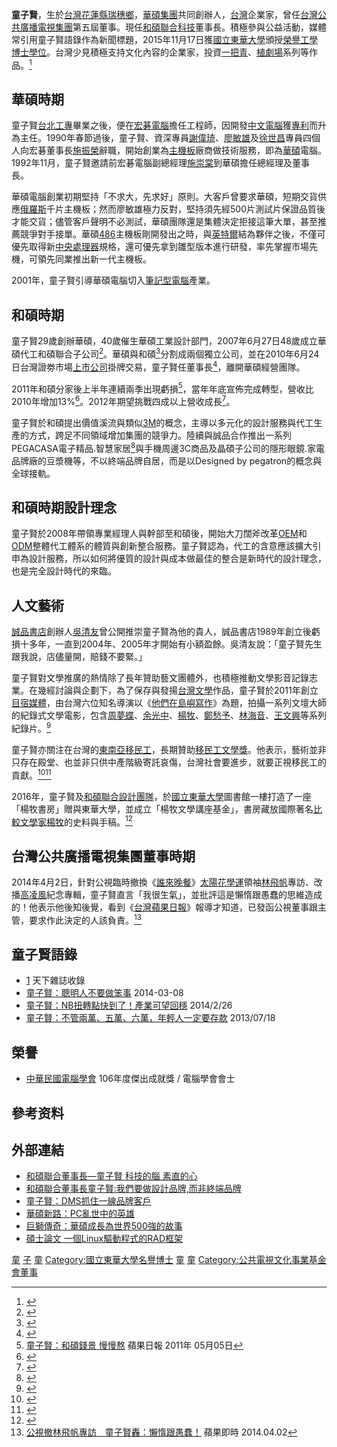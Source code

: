 {{Infobox_Person
| name = 童子賢
|image= 2016TGS Opening Tsu-Hsien Tung.jpg
|occupation= [[和碩聯合科技|和碩聯合科技]]董事長
|period = 2007年6月27日－
|birth_name=  
|english_names = Tung Tzu-Hsien 
|Sex = 男
|birth_date={{birth date and age|1960|6|25}}
|birth_place={{ROC-TWN}}[[花蓮縣|花蓮縣]][[瑞穗鄉|瑞穗鄉]]
|death_date= 
|death_place= 
|nationality ={{ROC}}
|residence ={{ROC-TWN}}
|party = 
|religion =
|spouse = 石明芳
|relatives = 
|educate=
*臺灣省立臺北工業專科學校電子工程科（1980年）
*國立臺北科技大學電腦通訊與控制研究所碩士（2000年）
*國立臺北科技大學名譽工學博士（2014年）
*國立東華大學名譽工學博士（2015年）
|past=
*華碩電腦總經理、副董事長
*永碩聯合董事長
*景碩科技董事長
*佳能企業常務董事
*海華科技董事
*宏碁電腦主任
*台北市電腦商業同業公會理事長
*目宿媒體創辦人
*台灣公共廣播電視集團董事
*財團法人黃達夫醫學教育促進基金會董事（2002年－）
*[[醫療財團法人辜公亮基金會|醫療財團法人辜公亮基金會]]董事（2009年－）
*[[財團法人龍應台文化基金會|財團法人龍應台文化基金會]]董事（2015年－）
*財團法人臺北市文化基金會董事（2016年－2018年1月）
*5G智慧杆標準推動聯盟會長（2021年－）
|work=
|award=
}}
'''童子賢'''{{BD|1960年|6月25日||}}，生於[[台灣|台灣]][[花蓮縣|花蓮縣]][[瑞穗鄉|瑞穗鄉]]，[[華碩電腦|華碩集團]]共同創辦人，[[台灣|台灣]]企業家，曾任[[台灣公共廣播電視集團|台灣公共廣播電視集團]]第五屆董事。現任[[和碩聯合科技|和碩聯合科技]]董事長。積極參與公益活動，媒體常引用童子賢語錄作為新聞標題，2015年11月17日獲[[國立東華大學|國立東華大學]]頒授[[名譽學位|榮譽工學博士學位]]。台灣少見積極支持文化內容的企業家，投資[[一把青|一把青]]、[[植劇場|植劇場]]系列等作品。<ref>{{cite web |title=童子賢名譽博士 |url=https://csae.ndhu.edu.tw/p/405-1012-98010,c18127.php?Lang=zh-tw |website=csae.ndhu.edu.tw |language=zh-tw |access-date=2020-05-04 |archive-date=2021-04-24 |archive-url=https://web.archive.org/web/20210424180957/https://csae.ndhu.edu.tw/p/405-1012-98010,c18127.php?Lang=zh-tw |dead-url=no }}</ref>

==華碩時期==
童子賢[[台北工專|台北工專]]畢業之後，便在[[宏碁電腦|宏碁電腦]]擔任工程師，因開發[[中文電腦|中文電腦]]獲[[專利|專利]]而升為主任。1990年春節過後，童子賢、資深專員[[謝偉琦|謝偉琦]]、[[廖敏雄_(華碩電腦)|廖敏雄]]及[[徐世昌_(華碩電腦)|徐世昌]]專員四個人向宏碁董事長[[施振榮|施振榮]]辭職，開始創業為[[主機板|主機板]]廠商做技術服務，即為[[華碩|華碩]]電腦。1992年11月，童子賢邀請前宏碁電腦副總經理[[施崇棠|施崇棠]]到華碩擔任總經理及董事長。

華碩電腦創業初期堅持「不求大，先求好」原則。大客戶曾要求華碩，短期交貨供應[[俄羅斯|俄羅斯]]千片主機板；然而廖敏雄極力反對，堅持須先經500片測試片保證品質後才能交貨；儘管客戶聲明不必測試，華碩團隊還是集體決定拒接這筆大單，甚至推薦競爭對手接單。華碩[[Intel_80486|486]]主機板剛開發出之時，與[[英特爾|英特爾]]結為夥伴之後，不僅可優先取得新[[中央處理器|中央處理器]]規格，還可優先拿到雛型版本進行研發，率先掌握市場先機，可領先同業推出新一代主機板。

2001年，童子賢引導華碩電腦切入[[筆記型電腦|筆記型電腦]]產業。

==和碩時期==
童子賢29歲創辦華碩，40歲催生華碩工業設計部門，2007年6月27日48歲成立華碩代工和碩聯合子公司<ref>{{Cite web |url=http://www.cw.com.tw/article/article.action?id=5002323&page=1 |title=童子賢 科技的腦 素直的心 天下雜誌 405期 2008-09 |access-date=2012-01-16 |archive-date=2020-06-14 |archive-url=https://web.archive.org/web/20200614190450/https://www.cw.com.tw/article/article.action?id=5002323&page=1 |dead-url=no }}</ref>。華碩與和碩<ref>{{Cite web |url=http://cht.pegatroncorp.com/company/whoWeAre.php |title=關於和聯 |access-date=2012-01-16 |archive-date=2016-12-12 |archive-url=https://web.archive.org/web/20161212043540/http://cht.pegatroncorp.com/company/whoWeAre.php |dead-url=yes }}</ref>分割成兩個獨立公司，並在2010年6月24日台灣證劵市場[[上市公司|上市公司]]掛牌交易，童子賢任董事長<ref>{{Cite web |url=http://tw.stock.yahoo.com/d/s/company_4938.html |title=和碩公司基本資料 雅虎 |access-date=2012-01-16 |archive-date=2021-04-24 |archive-url=https://web.archive.org/web/20210424172230/https://tw.stock.yahoo.com/d/s/company_4938.html |dead-url=no }}</ref>，離開華碩經營團隊。

2011年和碩分家後上半年連續兩季出現虧損<ref>[http://tw.nextmedia.com/applenews/article/art_id/33365987/IssueID/20110505 童子賢：和碩錢景 慢慢熬] {{Wayback|url=http://tw.nextmedia.com/applenews/article/art_id/33365987/IssueID/20110505 |date=20110918224343 }} 蘋果日報 2011年 05月05日</ref>，當年年底宣佈完成轉型，營收比2010年增加13%<ref>{{Cite web |url=http://news.cnyes.com/content/20120103/KFHWDWDE4M68Y.shtml |title=和碩童子賢：完成轉型任務 今年營收將大增4成 |access-date=2012-01-16 |archive-date=2012-01-12 |archive-url=https://web.archive.org/web/20120112131003/http://news.cnyes.com/Content/20120103/KFHWDWDE4M68Y.shtml |dead-url=no }}</ref>。2012年期望挑戰四成以上營收成長<ref>{{Cite web |url=http://udn.com/NEWS/FINANCE/FIN3/6822934.shtml |title=蝴蝶元年 和碩破繭而出 經濟日報 2012.01.04 |access-date=2012-01-16 |archive-date=2012-01-09 |archive-url=https://web.archive.org/web/20120109101052/http://udn.com/NEWS/FINANCE/FIN3/6822934.shtml |dead-url=no }}</ref>。

童子賢於和碩提出價值溪流與類似[[3M|3M]]的概念，主導以多元化的設計服務與代工生產的方式，跨足不同領域增加集團的競爭力。陸續與誠品合作推出一系列PEGACASA電子精品.智慧家居<ref>{{Cite web |url=https://video.udn.com/news/547066 |title=和碩奪美國傑出工業設計銀獎 |access-date=2018-01-15 |archive-date=2021-03-03 |archive-url=https://web.archive.org/web/20210303011258/https://video.udn.com/news/547066 |dead-url=no }}</ref>與手機周邊3C商品及晶碩子公司的隱形眼鏡.家電品牌廠的豆漿機等，不以終端品牌自居，而是以Designed by pegatron的概念與全球接軌。

==和碩時期設計理念==
童子賢於2008年帶領專業經理人與幹部至和碩後，開始大刀闊斧改革[[OEM|OEM]]和[[ODM|ODM]]整體代工體系的體質與創新整合服務。童子賢認為，代工的含意應該擴大引申為設計服務，所以如何將優質的設計與成本做最佳的整合是新時代的設計理念，也是完全設計時代的來臨。

==人文藝術==
[[誠品書店|誠品書店]]創辦人[[吳清友|吳清友]]曾公開推崇童子賢為他的貴人，誠品書店1989年創立後虧損十多年，一直到2004年、2005年才開始有小額盈餘。吳清友說：「童子賢先生跟我說，店儘量開，賠錢不要緊。」

童子賢對文學推廣的熱情除了長年贊助藝文團體外，也積極推動文學影音記錄志業。在幾經討論與企劃下，為了保存與發揚[[台灣文學|台灣文學]]作品，童子賢於2011年創立[[目宿媒體|目宿媒體]]，由台灣六位知名導演以《[[他們在島嶼寫作|他們在島嶼寫作]]》為題，拍攝一系列文壇大師的紀錄式文學電影，包含[[周夢蝶|周夢蝶]]、[[余光中|余光中]]、[[楊牧_(臺灣)|楊牧]]、[[鄭愁予|鄭愁予]]、[[林海音|林海音]]、[[王文興_(作家)|王文興]]等系列紀錄片。<ref>{{cite news |title=【專訪片】《花甲男孩》爆紅　最大推手童子賢的文創夢 |url=https://www.nextmag.com.tw/realtimenews/news/318098 |language=zh-tw |author=王郁倫 |publisher=壹週刊 |date=2017-07-05 |accessdate=2018-10-15 |archive-date=2018-10-26 |archive-url=https://web.archive.org/web/20181026182658/https://www.nextmag.com.tw/realtimenews/news/318098 |dead-url=no }}</ref>

童子賢亦關注在台灣的[[東南亞|東南亞]][[移民工|移民工]]，長期贊助[[移民工文學獎|移民工文學獎]]。他表示，藝術並非只存在殿堂、也並非只供中產階級寄託哀傷，台灣社會要進步，就要正視移民工的貢獻。<ref>{{cite news |title=移民工文學獎得主返鄉開圖書館：你們願意幫助不認識的外國人閱讀，而我難道不更應該貢獻嗎？ |url=https://asean.thenewslens.com/article/23736 |author=吳象元 |publisher=關鍵評論網 |date=2015-09-01 |accessdate=2015-09-01 |archive-date=2019-08-13 |archive-url=https://web.archive.org/web/20190813223626/https://asean.thenewslens.com/article/23736 |dead-url=no }}</ref><ref>{{cite news |title=「文化遊俠」童子賢 愛文學、挺藝文、護生命 |url=https://www.gvm.com.tw/article.html?id=46109 |author=楊泰興 |publisher=遠見雜誌 |date=2018-09-29 |accessdate=2018-09-28 |archive-date=2019-08-19 |archive-url=https://web.archive.org/web/20190819112655/https://www.gvm.com.tw/article.html?id=46109 |dead-url=no }}</ref>

2016年，童子賢及[[和碩|和碩聯合設計團隊]]，於[[國立東華大學|國立東華大學]]圖書館一樓打造了一座「楊牧書房」贈與東華大學，並成立「楊牧文學講座基金」，書房藏放國際著名[[比較文學|比較文學家]][[楊牧|楊牧]]的史料與手稿。<ref>{{cite news|url=http://www.appledaily.com.tw/realtimenews/article/new/20161116/989886/|title=童子賢助力文學 東華「楊牧書房」將啟用|author=王郁倫|publisher=《[[台灣蘋果日報|台灣蘋果日報]]》蘋果即時|date=2015-12-30|language=zh-tw|accessdate=2016-11-22|archive-date=2017-03-05|archive-url=https://web.archive.org/web/20170305003703/http://www.appledaily.com.tw/realtimenews/article/new/20161116/989886/|dead-url=no}}</ref>

==台灣公共廣播電視集團董事時期==
2014年4月2日，針對公視臨時撤換《[[誰來晚餐|誰來晚餐]]》[[太陽花學運|太陽花學運]]領袖[[林飛帆|林飛帆]]專訪、改播[[高凌風|高凌風]]紀念專輯，童子賢直言「我很生氣」，並批評這是懶惰跟愚蠢的思維造成的！他表示他後知後覺，看到《[[台灣蘋果日報|台灣蘋果日報]]》報導才知道，已發函公視董事跟主管，要求作此決定的人該負責。<ref>[http://www.appledaily.com.tw/realtimenews/article/finance/20140402/371863/%E5%85%AC%E8%A6%96%E6%92%A4%E6%9E%97%E9%A3%9B%E5%B8%86%E5%B0%88%E8%A8%AA%E3%80%80%E7%AB%A5%E5%AD%90%E8%B3%A2%EF%BC%9A%E6%87%B6%E6%83%B0%E8%B7%9F%E6%84%9A%E8%A0%A2%EF%BC%81 公視撤林飛帆專訪　童子賢轟：懶惰跟愚蠢！] {{Wayback|url=http://www.appledaily.com.tw/realtimenews/article/finance/20140402/371863/%E5%85%AC%E8%A6%96%E6%92%A4%E6%9E%97%E9%A3%9B%E5%B8%86%E5%B0%88%E8%A8%AA%E3%80%80%E7%AB%A5%E5%AD%90%E8%B3%A2%EF%BC%9A%E6%87%B6%E6%83%B0%E8%B7%9F%E6%84%9A%E8%A0%A2%EF%BC%81 |date=20140405230920 }} 蘋果即時 2014.04.02</ref>

==童子賢語錄==
*[https://www.cw.com.tw/search/doSearch.action?key=童子賢] {{Wayback|url=https://www.cw.com.tw/search/doSearch.action?key=%E7%AB%A5%E5%AD%90%E8%B3%A2 |date=20190815064649 }}天下雜誌收錄
*[https://web.archive.org/web/20140310092709/http://money.chinatimes.com/news/news-content.aspx?id=20140308000557&cid=1206 童子賢：聰明人不要做笨事] 2014-03-08
*[http://www.ttv.com.tw/103/02/1030226/022014260955C9319206744C440AA558E9DB3E36C9C0BB2E.htm 童子賢：NB扭轉點快到了！產業可望回穩] {{Wayback|url=http://www.ttv.com.tw/103/02/1030226/022014260955C9319206744C440AA558E9DB3E36C9C0BB2E.htm |date=20201222164553 }} 2014/2/26
*[http://history.n.yam.com/yam/fn/20130718/20130718621869.html 童子賢：不管兩萬、五萬、六萬，年輕人一定要存款] {{Wayback|url=http://history.n.yam.com/yam/fn/20130718/20130718621869.html |date=20151226053006 }} 2013/07/18

==榮譽==
*[[中華民國電腦學會|中華民國電腦學會]] 106年度傑出成就獎 / 電腦學會會士

== 參考资料 ==
{{Reflist}}

== 外部連結 ==
*[https://web.archive.org/web/20081024232250/http://www.cw.com.tw/article/index.jsp?id=35606 和碩聯合董事長—童子賢 科技的腦 素直的心]
*[https://www.bnext.com.tw/article/14220/BN-ARTICLE-14220 和碩聯合董事長童子賢:我們要做設計品牌,而非終端品牌] {{Wayback|url=https://www.bnext.com.tw/article/14220/BN-ARTICLE-14220 |date=20210424172328 }}
*[https://tw.news.yahoo.com/%E7%AB%A5%E5%AD%90%E8%B3%A2-dms%E6%8A%93%E4%BD%8F-%E7%B7%9A%E5%93%81%E7%89%8C%E5%AE%A2%E6%88%B6-213000335.html 童子賢：DMS抓住一線品牌客戶] {{Wayback|url=https://tw.news.yahoo.com/%E7%AB%A5%E5%AD%90%E8%B3%A2-dms%E6%8A%93%E4%BD%8F-%E7%B7%9A%E5%93%81%E7%89%8C%E5%AE%A2%E6%88%B6-213000335.html |date=20210424172317 }}
*[http://www.rxyj.org/html/2009/1227/7427.php 華碩新路：PC亂世中的英雄] {{Wayback|url=http://www.rxyj.org/html/2009/1227/7427.php |date=20201012044237 }}
*[http://big5.huaxia.com/sw/qycf/2007/00563271.html 巨獅傳奇：華碩成長為世界500強的故事] {{Wayback|url=http://big5.huaxia.com/sw/qycf/2007/00563271.html |date=20210416120426 }}
*[http://192.83.186.202/theabs/site/sh/search_result.jsp?hot_query=童子賢&field=AU 碩士論文 一個Linux驅動程式的RAD框架]{{dead link|date=2018年4月 |bot=InternetArchiveBot |fix-attempted=yes }}

{{start box}}
{{s-before|[[王振堂|王振堂]]}}
{{s-title|台北市電腦商業同業公會理事長|2013年12月19日─至今}}
{{s-none|現任}}
{{end box}}
{{TaipeiComputerAssociation}}
{{Portal bar|臺灣|花蓮|企業|人物}}
[[Category:花蓮縣人|童]]
[[Category:童姓|子]]
[[Category:臺灣省立臺北工業專科學校校友|童]]
[[Category:國立東華大學名譽博士|Category:國立東華大學名譽博士]]
[[Category:台灣企業家|童]]
[[Category:華碩人物|童]]
[[Category:公共電視文化事業基金會董事|Category:公共電視文化事業基金會董事]]